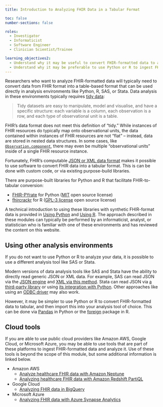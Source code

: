 ```yaml
---
title: Introduction to Analyzing FHIR Data in a Tabular Format

toc: false
number-sections: false

roles:
  - Investigator
  - Informaticist
  - Software Engineer
  - Clinician Scientist/Trainee

learning_objectives2:
  - Understand why it may be useful to convert FHIR-formatted data to a tabular format, and the skillsets needed to perform these conversions.
  - Understand why it may be preferable to use Python or R to ingest FHIR-formatted data for final analysis in a statistics package like SAS or Stata.
---
```


Researchers who want to analyze FHIR-formatted data will typically need to convert data from FHIR format into a table-based format that can be used directly in analysis environments like Python, R, SAS, or Stata. Data analysis in these environments typically requires [tidy data](http://vita.had.co.nz/papers/tidy-data.pdf):

> Tidy datasets are easy to manipulate, model and visualise, and have a specific structure: each variable is a column, each observation is a row, and each type of observational unit is a table.

FHIR's data format does not meet this definition of "tidy." While instances of FHIR resources do typically map onto observational units, the data contained within instances of FHIR resources are not "flat" -- instead, data are stored in nested data structures. In some cases, like [`Observation.component`](https://www.hl7.org/fhir/observation.html), there may even be multiple "observational units" inside of a single FHIR resource instance.

Fortunately, FHIR's computable [JSON or XML data format](fhir-from-1000-ft.qmd#the-structure-of-fhir) makes it possible to use software to convert FHIR data into a tabular format. This is can be done with custom code, or via existing purpose-build libraries.

There are purpose-built libraries for Python and R that facilitate FHIR-to-tabular conversion:

- [FHIR-PYrate](https://github.com/UMEssen/FHIR-PYrate) for Python ([MIT](https://github.com/UMEssen/FHIR-PYrate/blob/main/LICENSE) open source license)
- [fhircrackr](https://github.com/POLAR-fhiR/fhircrackr) for R ([GPL-3 license](https://cran.r-project.org/web/packages/fhircrackr/index.html) open source license)

A technical introduction to using these libraries with synthetic FHIR-format data is provided in [Using Python](tabular-python.qmd) and [Using R](tabular-r.qmd). The approach described in these modules can typically be performed by an informaticist, analyst, or statistician who is familiar with one of these environments and has reviewed the content on this website.

## Using other analysis environments

If you do not want to use Python or R to analyze your data, it is possible to use a different analysis tool like SAS or Stata.

Modern versions of data analysis tools like SAS and Stata have the ability to directly read generic JSON or XML data. For example, SAS can read JSON via the [JSON engine](https://go.documentation.sas.com/doc/en/pgmsascdc/9.4_3.5/lestmtsglobal/n1jfdetszx99ban1rl4zll6tej7j.htm) and [XML via this method](https://support.sas.com/resources/papers/proceedings17/1318-2017.pdf). Stata can read JSON via [a third-party library](http://fmwww.bc.edu/RePEc/bocode/i/insheetjson.html) or using [its integration with Python](http://fmwww.bc.edu/RePEc/bocode/i/insheetjson.html). Other approaches like using an [ODBC driver](https://www.cdata.com/kb/tech/fhir-odbc-sas.rst) may also work.

However, it may be simpler to use Python or R to convert FHIR-formatted data to tabular, and then import this into your analysis tool of choice. This can be done via [Pandas](https://pandas.pydata.org/pandas-docs/stable/reference/api/pandas.DataFrame.to_stata.html) in Python or the [foreign](https://cran.r-project.org/web/packages/foreign/index.html) package in R.

## Cloud tools

If you are able to use public cloud providers like Amazon AWS, Google Cloud, or Microsoft Azure, you may be able to use tools that are part of these platforms to ingest FHIR-formatted data and analyze it. Use of these tools is beyond the scope of this module, but some additional information is linked below.

-   Amazon AWS
    -   [Analyze healthcare FHIR data with Amazon Neptune](https://aws.amazon.com/blogs/database/analyze-healthcare-fhir-data-with-amazon-neptune/)
    -   [Analyzing healthcare FHIR data with Amazon Redshift PartiQL](https://aws.amazon.com/blogs/big-data/analyzing-healthcare-fhir-data-with-amazon-redshift-partiql/)
-   Google Cloud
    -   [Analyzing FHIR data in BigQuery](https://cloud.google.com/architecture/analyzing-fhir-data-in-bigquery)
-   Microsoft Azure
    -   [Analyzing FHIR data with Azure Synapse Analytics](https://techcommunity.microsoft.com/t5/healthcare-and-life-sciences/analyzing-fhir-data-with-azure-synapse-analytics/ba-p/2719006)

<!--Right navigation arrow at bottom points to 'Introduction to REDCap' but should be 'Using Python' -->
